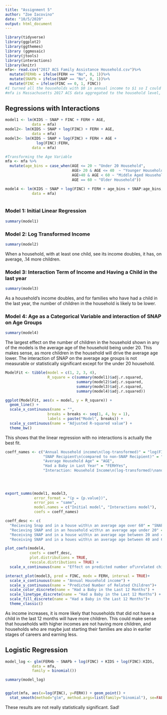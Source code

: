 ```yaml
---
title: "Assignment 5"
author: "Zoe Iacovino"
date: "10/5/2020"
output: html_document
---
```


```r
library(tidyverse)
library(ggplot2)
library(ggthemes)
library (ggmosaic)
library(jtools)
library(interactions)
library(knitr)
mfa<- read.csv("2017 ACS Family Assistance Household.csv")%>%
  mutate(FERHb = ifelse(FERH == "No", 0, 1))%>%
  mutate(SNAPb = ifelse(SNAP == "No", 0, 1))%>%
  mutate(FINC = ifelse(FINC == 0, 1, FINC))
#I turned all the households with $0 in annual income to $1 so I could use a long transform.
#mfa is Massachusetts 2017 ACS data aggregated to the household level, and only including houeshold with related children.  

```


## Regressions with Interactions

```r
model1 <- lm(KIDS ~ SNAP + FINC + FERH + AGE, 
            data = mfa)
model2<- lm(KIDS ~ SNAP + log(FINC) + FERH + AGE, 
            data = mfa)
model3<- lm(KIDS ~ SNAP + log(FINC) + FERH + AGE +
              log(FINC):FERH, 
            data = mfa)

#Transforming the Age Variable
mfa <- mfa %>%
  mutate(age_bins = case_when(AGE <= 20 ~ "Under 20 Household",
                              AGE> 20 & AGE <= 40  ~ "Younger Household",
                              AGE>40 & AGE < 60 ~ "Middle Aged Household",
                              AGE == 60 ~ "Older Household"))

model4 <- lm(KIDS ~ SNAP + log(FINC) + FERH + age_bins + SNAP:age_bins,
            data = mfa)
 

```


### Model 1: Initial Linear Regression
```r
summary(model1)
```




### Model 2: Log Transformed Income
```r
summary(model2)
```


When a household, with at least one child, see its income doubles, it has, on average, .14 more children.


### Model 3: Interaction Term of Income and Having a Child in the last year
```r
summary(model3)
```


As a household's income doubles, and for families who have had a child in the last year, the number of children in the household is likely to be lower. 


### Model 4: Age as a Categorical Variable and interaction of SNAP on Age Groups
```r
summary(model4)
```


The largest effect on the number of children in the household shown in any of the models is the average age of the household being under 20. This makes sense, as more children in the household will drive the average age lower. The interaction of SNAP on the average age groups is not measurable or statistically significant except for the under 20 household. 


```r
ModelFit <- tibble(model = c(1, 2, 3, 4),
                   R_square = c(summary(model1)$adj.r.squared,
                                summary(model2)$adj.r.squared,
                                summary(model3)$adj.r.squared,
                                summary(model4)$adj.r.squared))

ggplot(ModelFit, aes(x = model, y = R_square)) +
  geom_line() +
  scale_x_continuous(name = "",
                   breaks = breaks <- seq(1, 4, by = 1),
                   labels = paste("Model", breaks)) +
  scale_y_continuous(name = "Adjusted R-squared value") +
  theme_bw()
```


This shows that the linear regression with no interactions is actually the best fit.


```r
coeff_names <- c("Annual Household income\n(log-transformed)" = "log(FINC)",
                 "SNAP Recipient\n(compared to non-SNAP Recipient)" = "SNAPYes",
                 "Average Household Age" = "AGE",
                 "Had a Baby in Last Year" = "FERHYes",
                 "Interaction: Household Income\n(log-transformed)\nand Baby in Last Year" =  "log(FINC):FERHYes")
                   
                 
                 

export_summs(model1, model3, 
             error_format = "(p = {p.value})",
             error_pos = "same",
             model.names = c("Initial model", "Interactions model"),
             coefs = coeff_names)
```


```r
coeff_desc <- c(
  "Recieving Snap and in a house with\n an average age over 60" = "SNAPYes:age_binsOlder Household",    
  "Recieving SNAP and in an household with\n an average age under 20" =  "SNAPYes:age_binsUnder 20 Household",
  "Receiving SNAP and in a house with\n an average age between 20 and 40" = "SNAPYes:age_binsYounger Household",
  "Receiving SNAP and in a houes with\n an average age between 40 and 60" = "SNAPYes:age_binsMiddle Aged Household")

plot_coefs(model4, 
           coefs = coeff_desc,
           plot.distributions = TRUE,
           rescale.distributions = TRUE) +
  scale_x_continuous(name = "Effect on predicted number of\nrelated children in household")
```


```r
interact_plot(model3, pred = FINC, modx = FERH, interval = TRUE)+ 
  scale_x_continuous(name = "Annual Household income") +
  scale_y_continuous(name = "Predicted Number of Related Children")+
  scale_color_discrete(name = "Had a Baby in the Last 12 Months") +
  scale_linetype_discrete(name = "Had a Baby in the Last 12 Months") +
  scale_fill_discrete(name = "Had a Baby in the Last 12 Months")+
  theme_classic()
```

As income increases, it is more likely that households that did not have a child in the last 12 months will have more children. This could make sense that households with higher incomes are not having more children, and households who are maybe just starting their families are also in earlier stages of careers and earning less. 


## Logistic Regression
```r
model_log <- glm(FERHb ~ SNAPb + log(FINC) + KIDS + log(FINC):KIDS, 
            data = mfa,
            family = binomial())

summary(model_log)


ggplot(mfa, aes(x=log(FINC), y=FERH)) + geom_point() + 
  stat_smooth(method="glm", method.args=list(family="binomial"), se=FALSE)
```

These results are not really statistically significant. Sad! 